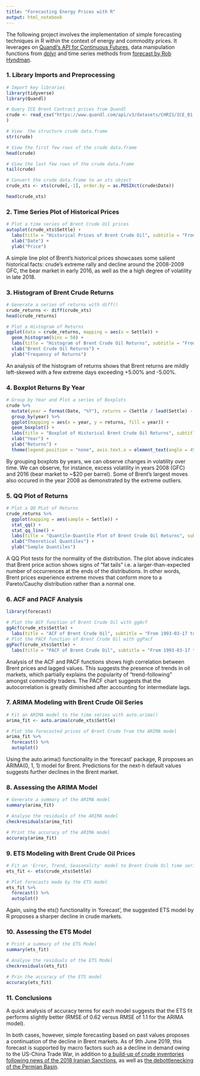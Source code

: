 ```yaml
---
title: "Forecasting Energy Prices with R"
output: html_notebook
---
```


The following project involves the implementation of simple forecasting techniques in R within the context of energy and commodity prices. It leverages on [Quandl's API for Continuous Futures](https://www.quandl.com/data/CHRIS-Wiki-Continuous-Futures), data manipulation functions from [dplyr](https://dplyr.tidyverse.org/) and time series methods from [forecast by Rob Hyndman](https://www.rdocumentation.org/packages/forecast/versions/8.7).

### 1. Library Imports and Preprocessing
```r
# Import key libraries
library(tidyverse)
library(Quandl)
```
```r
# Query ICE Brent Contract prices from Quandl
crude <- read_csv("https://www.quandl.com/api/v3/datasets/CHRIS/ICE_B1.csv?api_key=rn2xyN_hG9XfxN_9ibFJ"
)

# View  the structure crude data.frame
str(crude)

# View the first few rows of the crude data.frame
head(crude)

# View the last few rows of the crude data.frame
tail(crude)
```
```r
# Convert the crude data.frame to an xts object
crude_xts <- xts(crude[,-1], order.by = as.POSIXct(crude$Date))

head(crude_xts)
```
### 2. Time Series Plot of Historical Prices
```r
# Plot a time series of Brent Crude Oil prices
autoplot(crude_xts$Settle) +
  labs(title = "Historical Prices of Brent Crude Oil", subtitle = "From 1993-03-17 to 2019-06-07") +
  xlab("Date") +
  ylab("Price")
```
A simple line plot of Brent's historical prices showcases some salient historical facts: crude's extreme rally and decline around the 2008-2009 GFC, the bear market in early 2016, as well as the a high degree of volatility in late 2018.

### 3. Histogram of Brent Crude Returns
```r
# Generate a series of returns with diff()
crude_returns <- diff(crude_xts)
head(crude_returns)
```
```r
# Plot a Histogram of Returns
ggplot(data = crude_returns, mapping = aes(x = Settle)) +
  geom_histogram(bins = 50) +
  labs(title = "Histogram of Brent Crude Oil Returns", subtitle = "From 1993-03-17 to 2019-06-07") +
  xlab("Brent Crude Oil Returns") +
  ylab("Frequency of Returns")
```
An analysis of the histogram of returns shows that Brent returns are mildly left-skewed with a few extreme days exceeding +5.00% and -5.00%.

### 4. Boxplot Returns By Year
```r
# Group by Year and Plot a series of Boxplots
crude %>% 
  mutate(year = format(Date, "%Y"), returns = (Settle / lead(Settle) - 1)) %>% 
  group_by(year) %>% 
  ggplot(mapping = aes(x = year, y = returns, fill = year)) +
  geom_boxplot() +
  labs(title = "Boxplot of Historical Brent Crude Oil Returns", subtitle = "From 1993-03-17 to 2019-06-07") +
  xlab("Year") +
  ylab("Returns") +
  theme(legend.position = "none", axis.text.x = element_text(angle = 45, size = 8))
```
By grouping boxplots by years, we can observe changes in volatility over time. We can observe, for instance, excess volatility in years 2008 (GFC) and 2016 (bear market to ~$20 per barrel). Some of Brent's largest moves also occured in the year 2008 as demonstrated by the extreme outliers.

### 5. QQ Plot of Returns
```r
# Plot a QQ PLot of Returns
crude_returns %>% 
  ggplot(mapping = aes(sample = Settle)) +
  stat_qq() +
  stat_qq_line() +
  labs(title = "Quantile-Quantile Plot of Brent Crude Oil Returns", subtitle = "From 1993-03-17 to 2019-06-07") +
  xlab("Theoretical Quantiles") +
  ylab("Sample Quantiles")
```
A QQ Plot tests for the normality of the distribution. The plot above indicates that Brent price action shows signs of "fat tails" i.e. a larger-than-expected number of occurrences at the ends of the distributions. In other words, Brent prices experience extreme moves that conform more to a Pareto/Cauchy distribution rather than a normal one.

### 6. ACF and PACF Analysis
```r
library(forecast)

# Plot the ACF function of Brent Crude Oil with ggAcf
ggAcf(crude_xts$Settle) +
  labs(title = "ACF of Brent Crude Oil", subtitle = "From 1993-03-17 to 2019-06-07")
# Plot the PACF function of Brent Crude Oil with ggPacf
ggPacf(crude_xts$Settle) +
  labs(title = "PACF of Brent Crude Oil", subtitle = "From 1993-03-17 to 2019-06-07")
```
Analysis of the ACF and PACF functions shows high correlation between Brent prices and lagged values. This suggests the presence of trends in oil markets, which partially explains the popularity of "trend-following" amongst commodity traders. The PACF chart suggests that the autocorrelation is greatly diminished after accounting for intermediate lags.

### 7. ARIMA Modeling with Brent Crude Oil Series
```r
# Fit an ARIMA model to the time series with auto.arima()
arima_fit <- auto.arima(crude_xts$Settle)

# Plot the forecasted prices of Brent Crude from the ARIMA model
arima_fit %>% 
  forecast() %>% 
  autoplot()
```
Using the auto.arima() functionality in the 'forecast' package, R proposes an ARIMA(0, 1, 1) model for Brent. Predictions for the next-h default values suggests further declines in the Brent market.

### 8. Assessing the ARIMA Model
```r
# Generate a summary of the ARIMA model
summary(arima_fit)
```
```r
# Analyse the residuals of the ARIMA model
checkresiduals(arima_fit)
```
```r
# Print the accuracy of the ARIMA model
accuracy(arima_fit)
```
### 9. ETS Modeling with Brent Crude Oil Prices
```r
# Fit an 'Error, Trend, Seasonality' model to Brent Crude Oil time series
ets_fit <- ets(crude_xts$Settle)

# Plot forecasts made by the ETS model
ets_fit %>% 
  forecast() %>% 
  autoplot()
```
Again, using the ets() functionality in 'forecast', the suggested ETS model by R proposes a sharper decline in crude markets.

### 10. Assessing the ETS Model
```r
# Print a summary of the ETS Model
summary(ets_fit)
```
```r
# Analyse the residuals of the ETS Model
checkresiduals(ets_fit)
```
```r
# Prin the accuracy of the ETS model
accuracy(ets_fit)
```
### 11. Conclusions
A quick analysis of accuracy terms for each model suggests that the ETS fit performs slightly better (RMSE of 0.62 versus RMSE of 1.1 for the ARIMA model).

In both cases, however, simple forecasting based on past values proposes a continuation of the decline in Brent markets. As of 9th June 2019, this forecast is supported by macro factors such as a decline in demand owing to the US-China Trade War, in addition to [a build-up of crude inventories following news of the 2018 Iranian Sanctions](https://www.fxstreet.com/news/eia-eia-commercial-crude-oil-inventories-increased-by-68-million-barrels-from-previous-week-201906051430),  as well as [the debottlenecking of the Permian Basin](https://seekingalpha.com/article/4268482-oil-production-keeps-rising-u-s-gulf-mexico).
